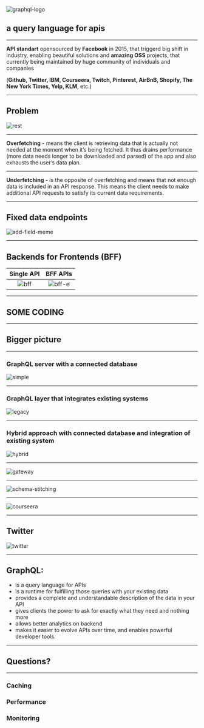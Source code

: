 ![graphql-logo](/graphql-logo.png)
## a query language for apis

---

**API standart** opensourced by **Facebook** in 2015, that triggerd big shift in industry, enabling beautiful solutions and **amazing OSS** projects, that currently being maintained by huge community of individuals and companies

(**Github, Twitter, IBM, Courseera, Twitch, Pinterest, AirBnB, Shopify, The New York Times, Yelp, KLM**, etc.)

---

## Problem
 ![rest](/Rest.png)

---

**Overfetching** - means the client is retrieving data that is actually not
needed at the moment when it’s being fetched.
It thus drains performance (more data needs longer to be downloaded and parsed) of the app and also exhausts the user’s data plan.

---

**Underfetching** - is the opposite of overfetching and means that not enough data is included in an API response.
This means the client needs to make additional API requests to satisfy its current data requirements.

---

## Fixed data endpoints

![add-field-meme](/add-field.jpeg)

---

## Backends for Frontends (BFF)

 Single API                        |  BFF APIs
:---------------------------------:|:-------------------------:
![bff](/backend-for-frontend.png)  |  ![bff-e](/backend-for-frontend-example.png)

---

## SOME CODING

---

## Bigger picture

---

### GraphQL server with a connected database
![simple](/simple.png)

---
### GraphQL layer that integrates existing systems
![legacy](/legacy.png)

---
### Hybrid approach with connected database and integration of existing system
![hybrid](/hybrid.png)

---

![gateway](/gateway.png)

---

![schema-stitching](/schema-stitching.png)

---

![courseera](/courseera.png)

---

## Twitter

![twitter](/twitter.png)

---

## GraphQL:

- is a query language for APIs
- is a runtime for fulfilling those queries with your existing data
- provides a complete and understandable description of the data in your API
- gives clients the power to ask for exactly what they need and nothing more
- allows better analytics on backend
- makes it easier to evolve APIs over time, and enables powerful developer tools.

---

## Questions?

---

### Caching
### Performance
### Monitoring